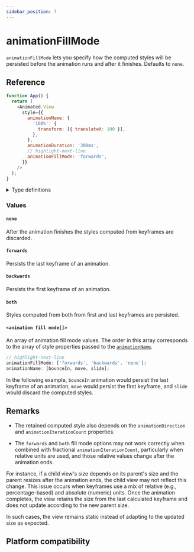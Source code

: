 ```yaml
---
sidebar_position: 7
---
```


# animationFillMode

`animationFillMode` lets you specify how the computed styles will be persisted before the animation runs and after it finishes. Defaults to `none`.


<InteractiveExample
  src={AnimationFillModeBasicSrc}
  component={AnimationFillModeBasic}
/>

## Reference

```javascript
function App() {
  return (
    <Animated.View
      style={{
        animationName: {
          '100%': {
            transform: [{ translateX: 100 }],
          },
        },
        animationDuration: '300ms',
        // highlight-next-line
        animationFillMode: 'forwards',
      }}
    />
  );
}
```

<details>
<summary>Type definitions</summary>

```typescript
type CSSAnimationFillMode = 'none' | 'forwards' | 'backwards' | 'both';

animationFillMode: CSSAnimationFillMode | CSSAnimationFillMode[];
```

</details>

### Values

#### `none`

After the animation finishes the styles computed from keyframes are discarded.

#### `forwards`

Persists the last keyframe of an animation.

#### `backwards`

Persists the first keyframe of an animation.

#### `both`

Styles computed from both from first and last keyframes are persisted.

#### `<animation fill mode[]>`

An array of animation fill mode values. The order in this array corresponds to the array of style properties passed to the [`animationName`](/docs/css-animations/animation-name).

```javascript
// highlight-next-line
animationFillMode: ['forwards', 'backwards', 'none'];
animationName: [bounceIn, move, slide];
```

In the following example, `bounceIn` animation would persist the last keyframe of an animation, `move` would persist the first keyframe, and `slide` would discard the computed styles.

## Remarks

- The retained computed style also depends on the `animationDirection` and `animationIterationCount` properties.

- The `forwards` and `both` fill mode options may not work correctly when combined with fractional `animationIterationCount`, particularly when relative units are used, and those relative values change after the animation ends.

<Indent>

For instance, if a child view's size depends on its parent's size and the parent resizes after the animation ends, the child view may not reflect this change. This issue occurs when keyframes use a mix of relative (e.g., percentage-based) and absolute (numeric) units. Once the animation completes, the view retains the size from the last calculated keyframe and does not update according to the new parent size.

In such cases, the view remains static instead of adapting to the updated size as expected.

</Indent>

## Platform compatibility

<PlatformCompatibility android ios web />
